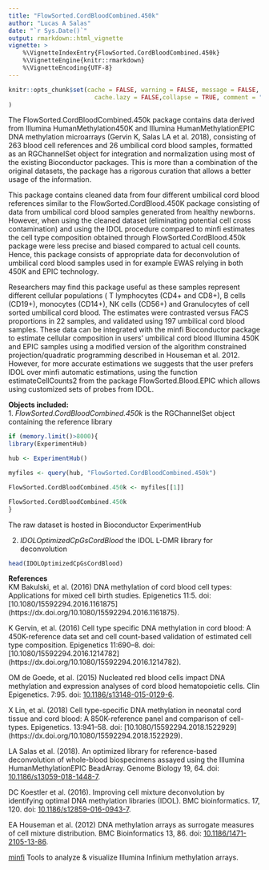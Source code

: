 ```yaml
---
title: "FlowSorted.CordBloodCombined.450k"
author: "Lucas A Salas"
date: "`r Sys.Date()`"
output: rmarkdown::html_vignette
vignette: >
    %\VignetteIndexEntry{FlowSorted.CordBloodCombined.450k}
    %\VignetteEngine{knitr::rmarkdown}
    %\VignetteEncoding{UTF-8}
---
```


```r
knitr::opts_chunk$set(cache = FALSE, warning = FALSE, message = FALSE, 
                        cache.lazy = FALSE,collapse = TRUE, comment = "#>"
)
```

The FlowSorted.CordBloodCombined.450k package contains data derived from 
Illumina HumanMethylation450K and Illumina HumanMethylationEPIC DNA methylation 
microarrays (Gervin K, Salas LA et al. 2018), consisting of 263 blood cell 
references and 26 umbilical cord blood samples, formatted as an RGChannelSet 
object for integration and normalization using most of the existing Bioconductor
packages. This is more than a combination of the original datasets, the package
has a rigorous curation that allows a better usage of the information.

This package contains cleaned data from four different umbilical cord blood 
references similar to the FlowSorted.CordBlood.450K package consisting of data 
from umbilical cord blood samples generated from healthy newborns. However, 
when using the cleaned dataset (eliminating potential cell cross contamination) 
and using the IDOL procedure compared to minfi estimates the cell type 
composition obtained through FlowSorted.CordBlood.450k package were less precise
and biased compared to actual cell counts. Hence, this package consists of 
appropriate data for deconvolution of umbilical cord blood samples used in for 
example EWAS relying in both 450K and EPIC technology.

Researchers may find this package useful as these samples represent different 
cellular populations ( T lymphocytes (CD4+ and CD8+), B cells (CD19+), monocytes
(CD14+), NK cells (CD56+) and Granulocytes of cell sorted umbilical cord blood. 
The estimates were contrasted versus FACS proportions in 22 samples, and 
validated using 197 umbilical cord blood samples. These data can be integrated 
with the minfi Bioconductor package to estimate cellular composition in users' 
umbilical cord blood Illumina 450K and EPIC samples using a modified version of 
the algorithm constrained projection/quadratic programming described in Houseman
et al. 2012. However, for more accurate estimations we suggests that the user 
prefers IDOL over minfi automatic estimations, using the function
estimateCellCounts2 from the package FlowSorted.Blood.EPIC which allows using 
customized sets of probes from IDOL.

**Objects included:**  
1. *FlowSorted.CordBloodCombined.450k* is the RGChannelSet object containing 
the reference library

```r
if (memory.limit()>8000){
library(ExperimentHub)  

hub <- ExperimentHub()  

myfiles <- query(hub, "FlowSorted.CordBloodCombined.450k")

FlowSorted.CordBloodCombined.450k <- myfiles[[1]]

FlowSorted.CordBloodCombined.450k
}
```
The raw dataset is hosted in Bioconductor ExperimentHub   

2. *IDOLOptimizedCpGsCordBlood* the IDOL L-DMR library for deconvolution  
```r
head(IDOLOptimizedCpGsCordBlood)  
```  


**References**  
KM Bakulski, et al. (2016) DNA methylation of cord blood cell types: 
Applications for mixed cell birth studies. Epigenetics 11:5. doi: 
[10.1080/15592294.2016.1161875]
(https://dx.doi.org/10.1080/15592294.2016.1161875).

K Gervin, et al. (2016) Cell type specific DNA methylation in cord blood: A 
450K-reference data set and cell count-based validation of estimated cell type 
composition. Epigenetics 11:690–8. doi: 
[10.1080/15592294.2016.1214782]
(https://dx.doi.org/10.1080/15592294.2016.1214782). 

OM de Goede, et al. (2015) Nucleated red blood cells impact DNA methylation and
expression analyses of cord blood hematopoietic cells. Clin Epigenetics. 7:95. 
doi: [10.1186/s13148-015-0129-6](https://dx.doi.org/10.1186/s13148-015-0129-6). 

X Lin, et al. (2018) Cell type-specific DNA methylation in neonatal cord tissue
and cord blood: A 850K-reference panel and comparison of cell-types. 
Epigenetics. 13:941–58. doi: 
[10.1080/15592294.2018.1522929]
(https://dx.doi.org/10.1080/15592294.2018.1522929).

LA Salas et al. (2018). An optimized library for reference-based deconvolution 
of whole-blood biospecimens assayed using the Illumina HumanMethylationEPIC
BeadArray. Genome Biology 19, 64. doi:
[10.1186/s13059-018-1448-7](https://dx.doi.org/10.1186/s13059-018-1448-7).  

DC Koestler et al. (2016). Improving cell mixture deconvolution by
identifying optimal DNA methylation libraries (IDOL). BMC bioinformatics.
17, 120. doi:
[10.1186/s12859-016-0943-7](https://dx.doi.org/10.1186/s12859-016-0943-7).  

EA Houseman et al. (2012) DNA methylation arrays as surrogate
measures of cell mixture distribution. BMC Bioinformatics 13, 86.
doi: [10.1186/1471-2105-13-86](https://dx.doi.org/10.1186/1471-2105-13-86).  

[minfi](http://bioconductor.org/packages/release/bioc/html/minfi.html)
Tools to analyze & visualize Illumina Infinium methylation arrays.